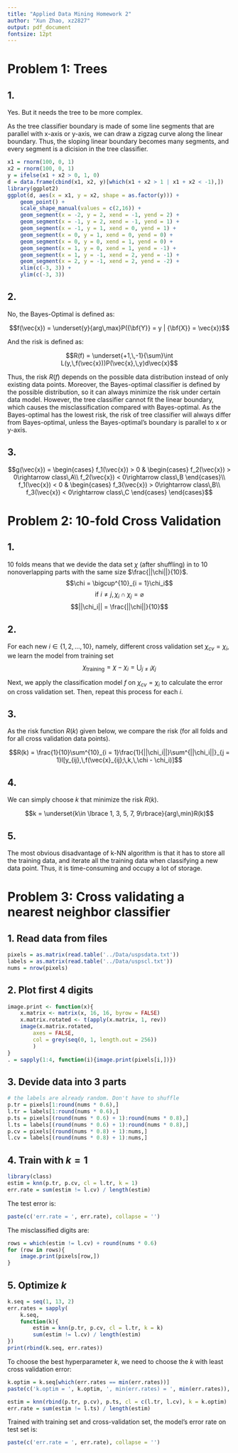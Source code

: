 ```yaml
---
title: "Applied Data Mining Homework 2"
author: "Xun Zhao, xz2827"
output: pdf_document
fontsize: 12pt
---
```


# Problem 1: Trees

## 1.

Yes. But it needs the tree to be more complex.

As the tree classifier boundary is made of some line segments that are parallel with x-axis or y-axis, we can draw a zigzag curve along the linear boundary. Thus, the sloping linear boundary becomes many segments, and every segment is a dicision in the tree classifier.

```r
x1 = rnorm(100, 0, 1)
x2 = rnorm(100, 0, 1)
y = ifelse(x1 + x2 > 0, 1, 0)
d = data.frame(cbind(x1, x2, y)[which(x1 + x2 > 1 | x1 + x2 < -1),])
library(ggplot2)
ggplot(d, aes(x = x1, y = x2, shape = as.factor(y))) + 
	geom_point() + 
	scale_shape_manual(values = c(2,16)) + 
	geom_segment(x = -2, y = 2, xend = -1, yend = 2) +
	geom_segment(x = -1, y = 2, xend = -1, yend = 1) +
	geom_segment(x = -1, y = 1, xend = 0, yend = 1) +
	geom_segment(x = 0, y = 1, xend = 0, yend = 0) +
	geom_segment(x = 0, y = 0, xend = 1, yend = 0) +
	geom_segment(x = 1, y = 0, xend = 1, yend = -1) +
	geom_segment(x = 1, y = -1, xend = 2, yend = -1) +
	geom_segment(x = 2, y = -1, xend = 2, yend = -2) + 
	xlim(c(-3, 3)) + 
	ylim(c(-3, 3))
```

## 2.

No, the Bayes-Optimal is defined as:

$$f(\vec{x}) = \underset{y}{arg\,max}P({\bf{Y}} = y | {\bf{X}} = \vec{x})$$

And the risk is defined as:

$$R(f) = \underset{+1,\,-1}{\sum}\int L(y,\,f(\vec{x}))P(\vec{x},\,y)d\vec{x}$$

Thus, the risk $R(f)$ depends on the possible data distribution instead of only existing data points. Moreover, the Bayes-optimal classifier is defined by the possible distribution, so it can always minimize the risk under certain data model. However, the tree classifier cannot fit the linear boundary, which causes the misclassification compared with Bayes-optimal. As the Bayes-optimal has the lowest risk, the risk of tree classifier will always differ from Bayes-optimal, unless the Bayes-optimal's boundary is parallel to x or y-axis.

## 3. 

$$g(\vec{x}) = \begin{cases}
	f_1(\vec{x}) > 0 &
	\begin{cases}
		f_2(\vec{x}) > 0\rightarrow class\,A\\
		f_2(\vec{x}) < 0\rightarrow class\,B
	\end{cases}\\
	f_1(\vec{x}) < 0 &
	\begin{cases}
		f_3(\vec{x}) > 0\rightarrow class\,B\\
		f_3(\vec{x}) < 0\rightarrow class\,C
	\end{cases}
\end{cases}$$

# Problem 2: 10-fold Cross Validation

## 1.

10 folds means that we devide the data set $\chi$ (after shuffling) in to 10 nonoverlapping parts with the same size $\frac{||\chi||}{10}$.
$$\chi = \bigcup^{10}_{i = 1}\chi_i$$
$$\text{if }i\neq j,\,\chi_i\cap\chi_j = \varnothing$$
$$||\chi_i|| = \frac{||\chi||}{10}$$

## 2.
<!-- 
Because k-NN algorithm actually is not a learning algorithm with model parameter, the training data can be used only for classification. Thus, we do not have to choose the best model from a set.
 -->
For each new $i \in \{1, 2, ..., 10\}$, namely, different cross validation set $\chi_{cv} = \chi_{i}$, we learn the model from training set 
$$\chi_{\text{training}} = \chi - \chi_i = \bigcup_{j \neq i}\chi_j$$

Next, we apply the classification model $f$ on $\chi_{cv} = \chi_{i}$ to calculate the error on cross validation set. Then, repeat this process for each $i$.<!-- Then, the final error is the average of these errors for each $i$. Finally, we choose the hyperparameter that has the least cross validation error.
 -->
<!-- The training set is used as model (or classification function).

$$\hat{y} = f(\vec{x};\,k,\,\chi_{training}),\ \ \ k,\,\chi_{training}\text{ are fixed}$$

The cross validation set is used as a criterion to quantify how well the model can generalize.

$$R(f) = \sum_{\vec{x}\text{ in }\chi_{cv}}l[y,\,f(\vec{x};\,k,\,\chi_{training})]$$ -->

## 3.

As the risk function $R(k)$ given below, we compare the risk (for all folds and for all cross validation data points).

$$R(k) = \frac{1}{10}\sum^{10}_{i = 1}\frac{1}{||\chi_i||}\sum^{||\chi_i||}_{j = 1}l[y_{ij},\,f(\vec{x}_{ij};\,k,\,\chi - \chi_i)]$$

## 4.

We can simply choose $k$ that minimize the risk $R(k)$.

$$k = \underset{k\in \lbrace 1, 3, 5, 7, 9\rbrace}{arg\,min}R(k)$$

## 5.

The most obvious disadvantage of k-NN algorithm is that it has to store all the training data, and iterate all the training data when classifying a new data point. Thus, it is time-consuming and occupy a lot of storage.

# Problem 3: Cross validating a nearest neighbor classifier

## 1. Read data from files

```r
pixels = as.matrix(read.table('../Data/uspsdata.txt'))
labels = as.matrix(read.table('../Data/uspscl.txt'))
nums = nrow(pixels)
```

## 2. Plot first 4 digits

```r
image.print <- function(x){
	x.matrix <- matrix(x, 16, 16, byrow = FALSE)
	x.matrix.rotated <- t(apply(x.matrix, 1, rev))
	image(x.matrix.rotated, 
		axes = FALSE, 
		col = grey(seq(0, 1, length.out = 256))
		)
}
. = sapply(1:4, function(i){image.print(pixels[i,])})
```

## 3. Devide data into 3 parts

```r
# the labels are already random. Don't have to shuffle
p.tr = pixels[1:round(nums * 0.6),]
l.tr = labels[1:round(nums * 0.6),]
p.ts = pixels[(round(nums * 0.6) + 1):round(nums * 0.8),]
l.ts = labels[(round(nums * 0.6) + 1):round(nums * 0.8),]
p.cv = pixels[(round(nums * 0.8) + 1):nums,]
l.cv = labels[(round(nums * 0.8) + 1):nums,]
```

## 4. Train with $k = 1$

```r
library(class)
estim = knn(p.tr, p.cv, cl = l.tr, k = 1)
err.rate = sum(estim != l.cv) / length(estim)
```
The test error is:
```r
paste(c('err.rate = ', err.rate), collapse = '')
```

The misclassified digits are:
```r
rows = which(estim != l.cv) + round(nums * 0.6)
for (row in rows){
	image.print(pixels[row,])
}
```

## 5. Optimize $k$

```r
k.seq = seq(1, 13, 2)
err.rates = sapply(
	k.seq, 
	function(k){
		estim = knn(p.tr, p.cv, cl = l.tr, k = k)
		sum(estim != l.cv) / length(estim)
})
print(rbind(k.seq, err.rates))
```

To choose the best hyperparameter $k$, we need to choose the $k$ with least cross validation error:
```r
k.optim = k.seq[which(err.rates == min(err.rates))]
paste(c('k.optim = ', k.optim, ', min(err.rates) = ', min(err.rates)), collapse = '')
```

```r
estim = knn(rbind(p.tr, p.cv), p.ts, cl = c(l.tr, l.cv), k = k.optim)
err.rate = sum(estim != l.ts) / length(estim)
```

Trained with training set and cross-validation set, the model's error rate on test set is:
```r
paste(c('err.rate = ', err.rate), collapse = '')
```